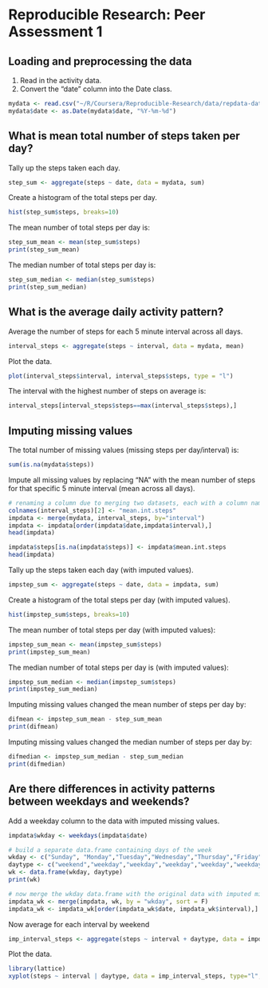 # Reproducible Research: Peer Assessment 1


## Loading and preprocessing the data
1. Read in the activity data.
2. Convert the "date" column into the Date class.
```r
mydata <- read.csv("~/R/Coursera/Reproducible-Research/data/repdata-data-activity/activity.csv", stringsAsFactors = F)
mydata$date <- as.Date(mydata$date, "%Y-%m-%d")
```


## What is mean total number of steps taken per day?
Tally up the steps taken each day.
```r
step_sum <- aggregate(steps ~ date, data = mydata, sum)
```

Create a histogram of the total steps per day.
```r
hist(step_sum$steps, breaks=10)
```

The mean number of total steps per day is:
```r
step_sum_mean <- mean(step_sum$steps)
print(step_sum_mean)
```

The median number of total steps per day is:
```r
step_sum_median <- median(step_sum$steps)
print(step_sum_median)
```




## What is the average daily activity pattern?
Average the number of steps for each 5 minute interval across all days.
```r
interval_steps <- aggregate(steps ~ interval, data = mydata, mean)
```

Plot the data.
```r
plot(interval_steps$interval, interval_steps$steps, type = "l")
```

The interval with the highest number of steps on average is:
```r
interval_steps[interval_steps$steps==max(interval_steps$steps),]
```


## Imputing missing values
The total number of missing values (missing steps per day/interval) is:
```r
sum(is.na(mydata$steps))
```

Impute all missing values by replacing "NA" with the mean number of steps for that specific 5 minute interval (mean across all days).
```r
# renaming a column due to merging two datasets, each with a column named "steps".   
colnames(interval_steps)[2] <- "mean.int.steps"
impdata <- merge(mydata, interval_steps, by="interval")
impdata <- impdata[order(impdata$date,impdata$interval),]
head(impdata)

impdata$steps[is.na(impdata$steps)] <- impdata$mean.int.steps
head(impdata)
```

Tally up the steps taken each day (with imputed values).
```r
impstep_sum <- aggregate(steps ~ date, data = impdata, sum)
```

Create a histogram of the total steps per day (with imputed values).
```r
hist(impstep_sum$steps, breaks=10)
```

The mean number of total steps per day (with imputed values):
```r
impstep_sum_mean <- mean(impstep_sum$steps)
print(impstep_sum_mean)
```

The median number of total steps per day is (with imputed values):
```r
impstep_sum_median <- median(impstep_sum$steps)
print(impstep_sum_median)
```


Imputing missing values changed the mean number of steps per day by:
```r
difmean <- impstep_sum_mean - step_sum_mean
print(difmean)
```

Imputing missing values changed the median number of steps per day by:
```r
difmedian <- impstep_sum_median - step_sum_median
print(difmedian)
```

## Are there differences in activity patterns between weekdays and weekends?

Add a weekday column to the data with imputed missing values.
```r
impdata$wkday <- weekdays(impdata$date)

# build a separate data.frame containing days of the week
wkday <- c("Sunday", "Monday","Tuesday","Wednesday","Thursday","Friday","Saturday")
daytype <- c("weekend","weekday","weekday","weekday","weekday","weekday","weekend")
wk <- data.frame(wkday, daytype)
print(wk)

# now merge the wkday data.frame with the original data with imputed missing values.
impdata_wk <- merge(impdata, wk, by = "wkday", sort = F)
impdata_wk <- impdata_wk[order(impdata_wk$date, impdata_wk$interval),]

```


Now average for each interval by weekend
```r
imp_interval_steps <- aggregate(steps ~ interval + daytype, data = impdata_wk, mean)
```

Plot the data.
```r
library(lattice)
xyplot(steps ~ interval | daytype, data = imp_interval_steps, type="l", layout=c(1,2))
```